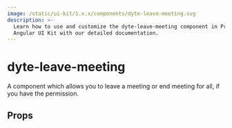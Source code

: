 ```yaml
---
image: /static/ui-kit/1.x.x/components/dyte-leave-meeting.svg
description: >-
  Learn how to use and customize the dyte-leave-meeting component in ProductDB's
  Angular UI Kit with our detailed documentation.
---
```


# dyte-leave-meeting

A component which allows you to leave a meeting or
end meeting for all, if you have the permission.

## Props

<PropsTable of="dyte-leave-meeting" />

<head>
  <title>Angular UI Kit dyte-leave-meeting</title>
</head>
